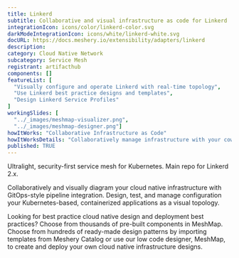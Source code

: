 ```yaml
---
title: Linkerd
subtitle: Collaborative and visual infrastructure as code for Linkerd
integrationIcon: icons/color/linkerd-color.svg
darkModeIntegrationIcon: icons/white/linkerd-white.svg
docURL: https://docs.meshery.io/extensibility/adapters/linkerd
description: 
category: Cloud Native Network
subcategory: Service Mesh
registrant: artifacthub
components: []
featureList: [
  "Visually configure and operate Linkerd with real-time topology",
  "Use Linkerd best practice designs and templates",
  "Design Linkerd Service Profiles"
]
workingSlides: [
  "../_images/meshmap-visualizer.png",
  "../_images/meshmap-designer.png"]
howItWorks: "Collaborative Infrastructure as Code"
howItWorksDetails: "Collaboratively manage infrastructure with your coworkers synchronously sharing the same designs."
published: TRUE
---
```

<p>
Ultralight, security-first service mesh for Kubernetes. Main repo for Linkerd 2.x.
</p>
<p>
    Collaboratively and visually diagram your cloud native infrastructure with GitOps-style pipeline integration. Design, test, and manage configuration your Kubernetes-based, containerized applications as a visual topology.
</p>
<p>
    Looking for best practice cloud native design and deployment best practices? Choose from thousands of pre-built components in MeshMap. Choose from hundreds of ready-made design patterns by importing templates from Meshery Catalog or use our low code designer, MeshMap, to create and deploy your own cloud native infrastructure designs.
</p>
